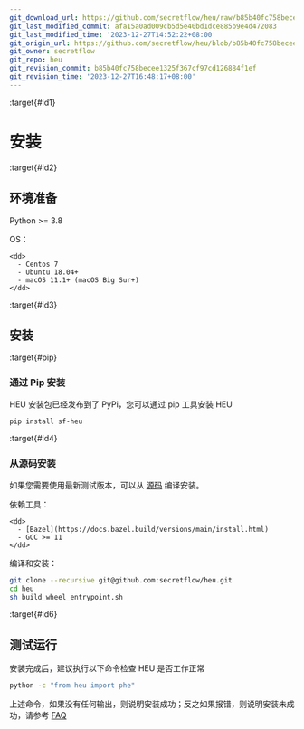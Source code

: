 ```yaml
---
git_download_url: https://github.com/secretflow/heu/raw/b85b40fc758becee1325f367cf97cd126884f1ef/docs/getting_started/installation.rst
git_last_modified_commit: afa15a0ad009cb5d5e40bd1dce885b9e4d472083
git_last_modified_time: '2023-12-27T14:52:22+08:00'
git_origin_url: https://github.com/secretflow/heu/blob/b85b40fc758becee1325f367cf97cd126884f1ef/docs/getting_started/installation.rst
git_owner: secretflow
git_repo: heu
git_revision_commit: b85b40fc758becee1325f367cf97cd126884f1ef
git_revision_time: '2023-12-27T16:48:17+08:00'
---
```


:target{#id1}

# 安装

:target{#id2}

## 环境准备

Python >= 3.8

<DefinitionList>
  <dl>
    <dt>
      <DefinitionList.Term><span>OS：</span></DefinitionList.Term>
    </dt>

    <dd>
      - Centos 7
      - Ubuntu 18.04+
      - macOS 11.1+ (macOS Big Sur+)
    </dd>
  </dl>
</DefinitionList>

:target{#id3}

## 安装

:target{#pip}

### 通过 Pip 安装

HEU 安装包已经发布到了 PyPi，您可以通过 pip 工具安装 HEU

```bash
pip install sf-heu
```

:target{#id4}

### 从源码安装

如果您需要使用最新测试版本，可以从 [源码](https://github.com/secretflow/heu) 编译安装。

<DefinitionList>
  <dl>
    <dt>
      <DefinitionList.Term><span>依赖工具：</span></DefinitionList.Term>
    </dt>

    <dd>
      - [Bazel](https://docs.bazel.build/versions/main/install.html)
      - GCC >= 11
    </dd>
  </dl>
</DefinitionList>

编译和安装：

```bash
git clone --recursive git@github.com:secretflow/heu.git
cd heu
sh build_wheel_entrypoint.sh
```

:target{#id6}

## 测试运行

安装完成后，建议执行以下命令检查 HEU 是否工作正常

```bash
python -c "from heu import phe"
```

上述命令，如果没有任何输出，则说明安装成功；反之如果报错，则说明安装未成功，请参考 [FAQ](faq.mdx)
